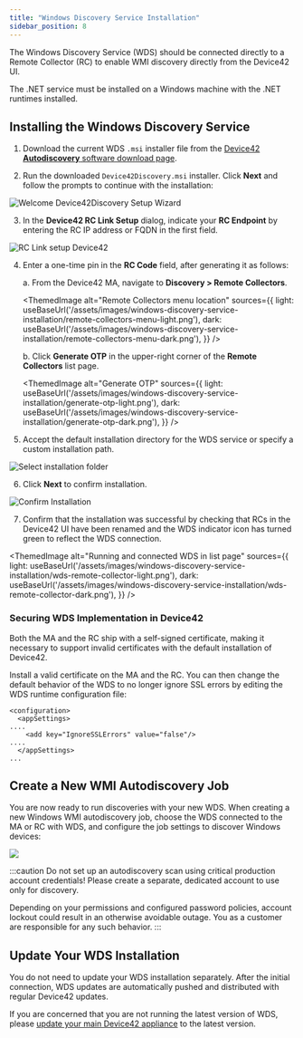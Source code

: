 ```yaml
---
title: "Windows Discovery Service Installation"
sidebar_position: 8
---
```



The Windows Discovery Service (WDS) should be connected directly to a Remote Collector (RC) to enable WMI discovery directly from the Device42 UI.

The .NET service must be installed on a Windows machine with the .NET runtimes installed.

## Installing the Windows Discovery Service

1. Download the current WDS `.msi` installer file from the [Device42 **Autodiscovery** software download page](https://www.device42.com/autodiscovery/).

2. Run the downloaded `Device42Discovery.msi` installer. Click **Next** and follow the prompts to continue with the installation:

![Welcome Device42Discovery Setup Wizard](/assets/images/welcome_d42discovery_wizard.png)

3. In the **Device42 RC Link Setup** dialog, indicate your **RC Endpoint** by entering the RC IP address or FQDN in the first field.

![RC Link setup Device42](/assets/images/RC_Link_Setup.png)

4. Enter a one-time pin in the **RC Code** field, after generating it as follows:

    a. From the Device42 MA, navigate to **Discovery > Remote Collectors**.

    <ThemedImage
      alt="Remote Collectors menu location"
      sources={{
        light: useBaseUrl('/assets/images/windows-discovery-service-installation/remote-collectors-menu-light.png'),
        dark: useBaseUrl('/assets/images/windows-discovery-service-installation/remote-collectors-menu-dark.png'),
      }}
    />

    b. Click **Generate OTP** in the upper-right corner of the **Remote Collectors** list page.

    <ThemedImage
      alt="Generate OTP"
      sources={{
        light: useBaseUrl('/assets/images/windows-discovery-service-installation/generate-otp-light.png'),
        dark: useBaseUrl('/assets/images/windows-discovery-service-installation/generate-otp-dark.png'),
      }}
    />

5. Accept the default installation directory for the WDS service or specify a custom installation path.

![Select installation folder](/assets/images/select_install_folder.png)

6. Click **Next** to confirm installation.

![Confirm Installation](/assets/images/confirm_installation.png)

7. Confirm that the installation was successful by checking that RCs in the Device42 UI have been renamed and the WDS indicator icon has turned green to reflect the WDS connection.

<ThemedImage
  alt="Running and connected WDS in list page"
  sources={{
    light: useBaseUrl('/assets/images/windows-discovery-service-installation/wds-remote-collector-light.png'),
    dark: useBaseUrl('/assets/images/windows-discovery-service-installation/wds-remote-collector-dark.png'),
  }}
/>

### Securing WDS Implementation in Device42

Both the MA and the RC ship with a self-signed certificate, making it necessary to support invalid certificates with the default installation of Device42.

Install a valid certificate on the MA and the RC. You can then change the default behavior of the WDS to no longer ignore SSL errors by editing the WDS runtime configuration file:

```
<configuration>
  <appSettings>
....
    <add key="IgnoreSSLErrors" value="false"/>
....
  </appSettings>
...  
```

## Create a New WMI Autodiscovery Job

You are now ready to run discoveries with your new WDS. When creating a new Windows WMI autodiscovery job, choose the WDS connected to the MA or RC with WDS, and configure the job settings to discover Windows devices:

![](/assets/images/image-3.png)

:::caution
Do not set up an autodiscovery scan using critical production account credentials! Please create a separate, dedicated account to use only for discovery.

Depending on your permissions and configured password policies, account lockout could result in an otherwise avoidable outage. You as a customer are responsible for any such behavior.
:::

## Update Your WDS Installation

You do not need to update your WDS installation separately. After the initial connection, WDS updates are automatically pushed and distributed with regular Device42 updates.

If you are concerned that you are not running the latest version of WDS, please [update your main Device42 appliance](how-to-videos/update-device42-appliance-how-to.mdx) to the latest version.
